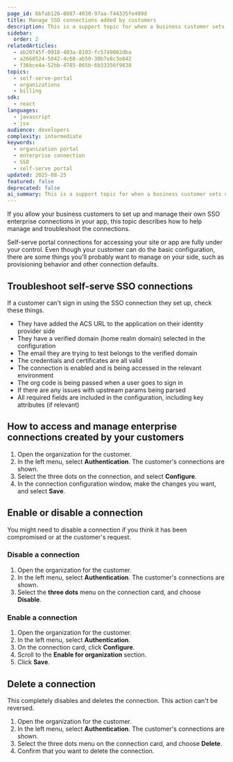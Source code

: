 ```yaml
---
page_id: 6bfab126-8887-4030-97aa-f44335fe489d
title: Manage SSO connections added by customers
description: This is a support topic for when a business customer sets up their own SSO enterprise connection via the self-serve portal.
sidebar:
  order: 2
relatedArticles:
  - ab20745f-0918-403a-8103-fc5749082dba
  - a2668524-5842-4c68-ab50-30b7e8c3e842
  - f36bce4a-52bb-4785-865b-6b33356f9838
topics:
  - self-serve-portal
  - organizations
  - billing
sdk:
  - react
languages:
  - javascript
  - jsx
audience: developers
complexity: intermediate
keywords:
  - organization portal
  - enterprise connection
  - SSO
  - self-serve portal
updated: 2025-08-25
featured: false
deprecated: false
ai_summary: This is a support topic for when a business customer sets up their own SSO enterprise connection via the self-serve portal.
---
```


If you allow your business customers to set up and manage their own SSO enterprise connections in your app, this topic describes how to help manage and troubleshoot the connections.

Self-serve portal connections for accessing your site or app are fully under your control. Even though your customer can do the basic configuration, there are some things you'll probably want to manage on your side, such as provisioning behavior and other connection defaults.

## Troubleshoot self-serve SSO connections

If a customer can't sign in using the SSO connection they set up, check these things.

- They have added the ACS URL to the application on their identity provider side
- They have a verified domain (home realm domain) selected in the configuration
- The email they are trying to test belongs to the verified domain
- The credentials and certificates are all valid
- The connection is enabled and is being accessed in the relevant environment
- The org code is being passed when a user goes to sign in
- If there are any issues with upstream params being parsed
- All required fields are included in the configuration, including key attributes (if relevant)

## How to access and manage enterprise connections created by your customers

1. Open the organization for the customer.
2. In the left menu, select **Authentication**. The customer's connections are shown.
3. Select the three dots on the connection, and select **Configure**. 
4. In the connection configuration window, make the changes you want, and select **Save**.

## Enable or disable a connection

You might need to disable a connection if you think it has been compromised or at the customer's request.

### Disable a connection

1. Open the organization for the customer.
2. In the left menu, select **Authentication**. The customer's connections are shown.
3. Select the **three dots** menu on the connection card, and choose **Disable**.

### Enable a connection

1. Open the organization for the customer.
2. In the left menu, select **Authentication**.
3. On the connection card, click **Configure**.
4. Scroll to the **Enable for organization** section.
5. Click **Save**.

## Delete a connection

This completely disables and deletes the connection. This action can't be reversed.

1. Open the organization for the customer.
2. In the left menu, select **Authentication**. The customer's connections are shown.
3. Select the three dots menu on the connection card, and choose **Delete**.
4. Confirm that you want to delete the connection.
